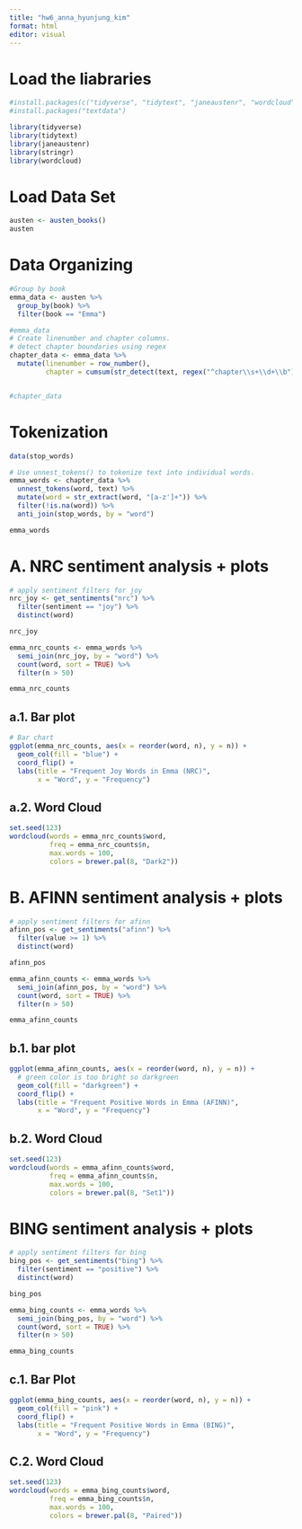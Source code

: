```yaml
---
title: "hw6_anna_hyunjung_kim"
format: html
editor: visual
---
```


# Load the liabraries

```r
#install.packages(c("tidyverse", "tidytext", "janeaustenr", "wordcloud", "stringr"))
#install.packages("textdata")

library(tidyverse)
library(tidytext)   
library(janeaustenr) 
library(stringr)
library(wordcloud)  
```

# Load Data Set

```r
austen <- austen_books()
austen

```

# Data Organizing

```r
#Group by book
emma_data <- austen %>%
  group_by(book) %>%
  filter(book == "Emma")

#emma_data 
# Create linenumber and chapter columns.
# detect chapter boundaries using regex
chapter_data <- emma_data %>% 
  mutate(linenumber = row_number(),
         chapter = cumsum(str_detect(text, regex("^chapter\\s+\\d+\\b"))))


#chapter_data
```

# Tokenization

```r
data(stop_words) 

# Use unnest_tokens() to tokenize text into individual words.
emma_words <- chapter_data %>%
  unnest_tokens(word, text) %>% 
  mutate(word = str_extract(word, "[a-z']+")) %>%  
  filter(!is.na(word)) %>% 
  anti_join(stop_words, by = "word") 

emma_words
```

# A. NRC sentiment analysis + plots

```r
# apply sentiment filters for joy
nrc_joy <- get_sentiments("nrc") %>%
  filter(sentiment == "joy") %>%
  distinct(word)

nrc_joy

emma_nrc_counts <- emma_words %>%
  semi_join(nrc_joy, by = "word") %>%
  count(word, sort = TRUE) %>%
  filter(n > 50)

emma_nrc_counts 
```

## a.1. Bar plot

```r
# Bar chart
ggplot(emma_nrc_counts, aes(x = reorder(word, n), y = n)) +
  geom_col(fill = "blue") +
  coord_flip() +
  labs(title = "Frequent Joy Words in Emma (NRC)",
       x = "Word", y = "Frequency")
```

## a.2. Word Cloud

```r
set.seed(123)
wordcloud(words = emma_nrc_counts$word,
          freq = emma_nrc_counts$n,
          max.words = 100,
          colors = brewer.pal(8, "Dark2"))
```

# B. AFINN sentiment analysis + plots

```r
# apply sentiment filters for afinn
afinn_pos <- get_sentiments("afinn") %>%
  filter(value >= 1) %>%
  distinct(word)

afinn_pos 
```

```r

emma_afinn_counts <- emma_words %>%
  semi_join(afinn_pos, by = "word") %>%
  count(word, sort = TRUE) %>%
  filter(n > 50)

emma_afinn_counts
```

## b.1. bar plot

```r
ggplot(emma_afinn_counts, aes(x = reorder(word, n), y = n)) +
  # green color is too bright so darkgreen 
  geom_col(fill = "darkgreen") +
  coord_flip() +
  labs(title = "Frequent Positive Words in Emma (AFINN)",
       x = "Word", y = "Frequency")
```

## b.2. Word Cloud

```r
set.seed(123)
wordcloud(words = emma_afinn_counts$word,
          freq = emma_afinn_counts$n,
          max.words = 100,
          colors = brewer.pal(8, "Set1"))
```

# BING sentiment analysis + plots

```r
# apply sentiment filters for bing
bing_pos <- get_sentiments("bing") %>%
  filter(sentiment == "positive") %>%
  distinct(word)

bing_pos 

emma_bing_counts <- emma_words %>%
  semi_join(bing_pos, by = "word") %>%
  count(word, sort = TRUE) %>%
  filter(n > 50)

emma_bing_counts 
```

## c.1. Bar Plot

```r
ggplot(emma_bing_counts, aes(x = reorder(word, n), y = n)) +
  geom_col(fill = "pink") +
  coord_flip() +
  labs(title = "Frequent Positive Words in Emma (BING)",
       x = "Word", y = "Frequency")
```

## C.2. Word Cloud

```r
set.seed(123)
wordcloud(words = emma_bing_counts$word,
          freq = emma_bing_counts$n,
          max.words = 100,
          colors = brewer.pal(8, "Paired"))
```
